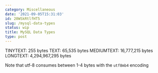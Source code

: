 ```yaml
---
category: Miscellaneous
date: '2021-09-05T15:31:03'
id: 20WSkRtlfHT5
slug: /mysql-data-types
status: wip
title: MySQL Data Types
type: post
---
```


TINYTEXT: 255 bytes
TEXT: 65,535 bytes
MEDIUMTEXT: 16,777,215 bytes
LONGTEXT: 4,294,967,295 bytes

Note that utf-8 consumes between 1-4 bytes with the `utf8mb4` encoding
